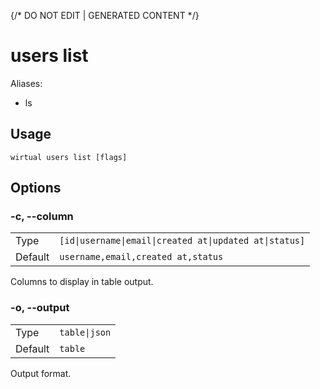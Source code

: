 {/* DO NOT EDIT | GENERATED CONTENT */}

# users list

Aliases:

- ls

## Usage

```console
wirtual users list [flags]
```

## Options

### -c, --column

|         |                                                                    |
| ------- | ------------------------------------------------------------------ |
| Type    | <code>[id\|username\|email\|created at\|updated at\|status]</code> |
| Default | <code>username,email,created at,status</code>                      |

Columns to display in table output.

### -o, --output

|         |                          |
| ------- | ------------------------ |
| Type    | <code>table\|json</code> |
| Default | <code>table</code>       |

Output format.
